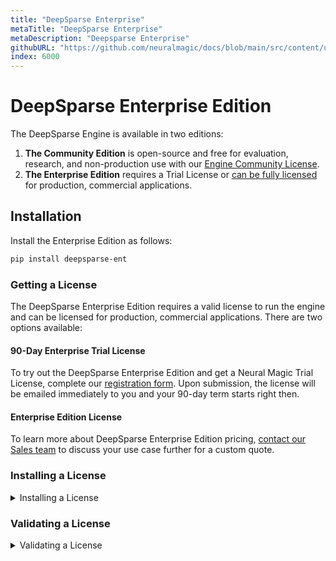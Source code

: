```yaml
---
title: "DeepSparse Enterprise"
metaTitle: "DeepSparse Enterprise"
metaDescription: "Deepsparse Enterprise"
githubURL: "https://github.com/neuralmagic/docs/blob/main/src/content/user-guide/deepsparse-engine/deepsparse-enterprise.mdx"
index: 6000
---
```


# DeepSparse Enterprise Edition

The DeepSparse Engine is available in two editions: 
1. **The Community Edition** is open-source and free for evaluation, research, and non-production use with our [Engine Community License](https://neuralmagic.com/legal/engine-license-agreement/).
2. **The Enterprise Edition** requires a Trial License or [can be fully licensed](https://neuralmagic.com/legal/master-software-license-and-service-agreement/) for production, commercial applications. 

## Installation
Install the Enterprise Edition as follows:

```bash
pip install deepsparse-ent
```

### Getting a License
The DeepSparse Enterprise Edition requires a valid license to run the engine and can be licensed for production, commercial applications. There are two options available:

#### 90-Day Enterprise Trial License
To try out the DeepSparse Enterprise Edition and get a Neural Magic Trial License, complete our [registration form](https://neuralmagic.com/deepsparse-engine-free-trial). Upon submission, the license will be emailed immediately to you and your 90-day term starts right then.

#### Enterprise Edition License
To learn more about DeepSparse Enterprise Edition pricing, [contact our Sales team](https://neuralmagic.com/deepsparse-engine/#form) to discuss your use case further for a custom quote.

### Installing a License
<details>
	<summary>Installing a License</summary>

Once you have obtained a license, you will need to initialize it to be able to run the DeepSparse Enterprise Edition. You can initialize your license by running the command: 

```bash
deepsparse.license
```

`deepsparse.license` takes one argument that is a reference to the license and can be referenced in the `deepsparse.license` command as either `<license_string>` or `path/to/license.txt`. 

To initialize a license on a machine:
1. Confirm you have deepsparse-ent installed in a fresh virtual environment. 
	- Note: Installing deepsparse and deepsparse-ent on the same virtual environment may result in unsupported behaviors. 
2. Run `deepsparse.license` with the `<license_string>` or `path/to/license.txt` as an argument as follows:
	- `deepsparse.license <samplelicensetring>`
	- `deepsparse.license ./license.txt`
3. If successful, `deepsparse.license` will write the license file to `~/.config/neuralmagic/license.txt`. You may overwrite this path by setting the environment variable `NM_CONFIG_DIR` (before and after running the script) with the following command:
	- `export NM_CONFIG_DIR=path/to/license.txt`

4. Once the license is authenticated, you should see a splash message indicating that you are now running DeepSparse Enterprise Edition. 

If you encounter issues initializing your DeepSparse Enterprise Edition License, contact [license@neuralmagic.com](mailto:license@neuralmagic.com) for help.

</details>

### Validating a License
<details>
	<summary>Validating a License</summary>

Once you have initialized your license, you may want to check if it is still valid before running a workload on DeepSparse Enterprise Edition. To confirm your license is still active with the DeepSparse Enterprise Edition, run the command:

```bash
deepsparse.validate_license
```

`deepsparse.validate_license` can be run with no arguments, which will reference an existing environment variable (if set), or with one argument that is a reference to the license and can be referenced in the `deepsparse.validate_license` command as  `path/to/license.txt`. 

To validate a license on a machine:
1. If you have successfully ran `deepsparse.license`, `deepsparse.validate_license` can be used to validate that the license file is in the correct location:
	- Run the `deepsparse.validate_license` with no arguments. If the referenced license is valid, you should get the DeepSparse Enterprise Edition splash screen printed out in your terminal window.
	- If the `NM_CONFIG_DIR` environment variable was set when creating the license, ensure this variable is still set to the same value.
2. If you want to supply the `path/to/license.txt`:
	- Run the `deepsparse.validate_license` with `path/to/license.txt` as an argument as follows:
		- `deepsparse.validate_license --license_path path/to/license.txt`
	- If the referenced license is valid, you should get the DeepSparse Enterprise Edition splash screen printed out in your terminal window. 

If you encounter issues validating your DeepSparse Enterprise Edition License, contact [license@neuralmagic.com](mailto:license@neuralmagic.com) for help.

</details>
